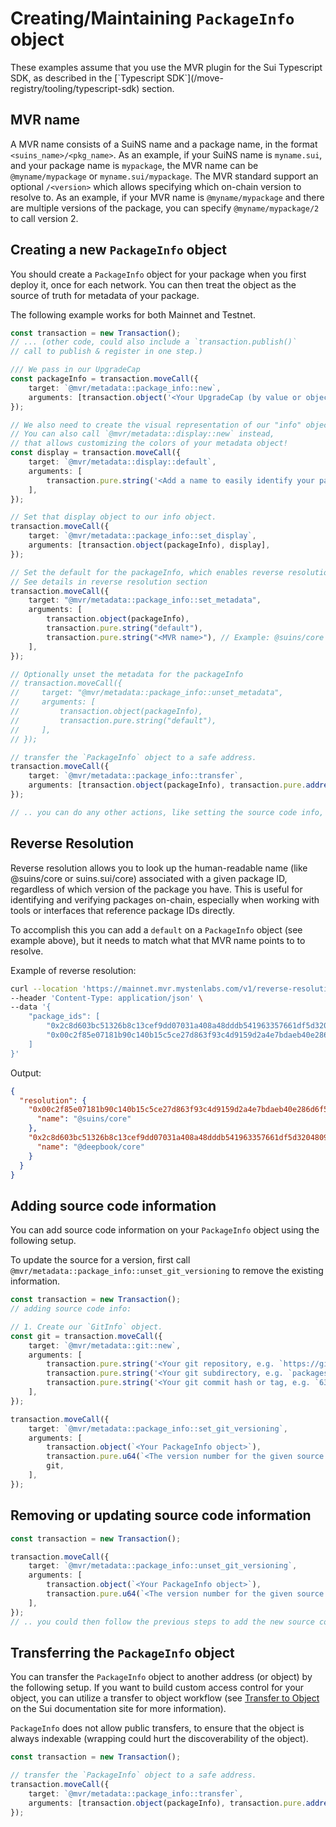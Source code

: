 
<Beta/>

# Creating/Maintaining `PackageInfo` object

<Callout type="warning">
    These examples assume that you use the MVR plugin for the Sui Typescript SDK, as described in the  [`Typescript SDK`](/move-registry/tooling/typescript-sdk) section.
</Callout>

## MVR name

A MVR name consists of a SuiNS name and a package name, in the format `<suins_name>/<pkg_name>`.
As an example, if your SuiNS name is `myname.sui`, and your package name is `mypackage`,
the MVR name can be `@myname/mypackage` or `myname.sui/mypackage`.
The MVR standard support an optional `/<version>` which allows specifying which on-chain version
to resolve to. As an example, if your MVR name is `@myname/mypackage` and there are multiple versions
of the package, you can specify `@myname/mypackage/2` to call version 2.

## Creating a new `PackageInfo` object

You should create a `PackageInfo` object for your package when you first deploy it, once for each network.
You can then treat the object as the source of truth for metadata of your package.

The following example works for both Mainnet and Testnet.

```typescript
const transaction = new Transaction();
// ... (other code, could also include a `transaction.publish()`
// call to publish & register in one step.)

/// We pass in our UpgradeCap
const packageInfo = transaction.moveCall({
    target: `@mvr/metadata::package_info::new`,
    arguments: [transaction.object('<Your UpgradeCap (by value or object id)>')],
});

// We also need to create the visual representation of our "info" object.
// You can also call `@mvr/metadata::display::new` instead,
// that allows customizing the colors of your metadata object!
const display = transaction.moveCall({
    target: `@mvr/metadata::display::default`,
    arguments: [
        transaction.pure.string('<Add a name to easily identify your package. This is not your MVR name.>') // Example: core
    ],
});

// Set that display object to our info object.
transaction.moveCall({
    target: `@mvr/metadata::package_info::set_display`,
    arguments: [transaction.object(packageInfo), display],
});

// Set the default for the packageInfo, which enables reverse resolution for that network
// See details in reverse resolution section
transaction.moveCall({
    target: "@mvr/metadata::package_info::set_metadata",
    arguments: [
        transaction.object(packageInfo),
        transaction.pure.string("default"),
        transaction.pure.string("<MVR name>"), // Example: @suins/core or suins.sui/core
    ],
});

// Optionally unset the metadata for the packageInfo
// transaction.moveCall({
//     target: "@mvr/metadata::package_info::unset_metadata",
//     arguments: [
//         transaction.object(packageInfo),
//         transaction.pure.string("default"),
//     ],
// });

// transfer the `PackageInfo` object to a safe address.
transaction.moveCall({
    target: `@mvr/metadata::package_info::transfer`,
    arguments: [transaction.object(packageInfo), transaction.pure.address('<Your safe address>')],
});

// .. you can do any other actions, like setting the source code info, in the same PTB.
```

## Reverse Resolution

Reverse resolution allows you to look up the human-readable name (like @suins/core or suins.sui/core)
associated with a given package ID, regardless of which version of the package you have.
This is useful for identifying and verifying packages on-chain, especially when working with tools or
interfaces that reference package IDs directly.

To accomplish this you can add a `default` on a `PackageInfo` object (see example above), but it needs
to match what that MVR name points to to resolve.

Example of reverse resolution:
```bash
curl --location 'https://mainnet.mvr.mystenlabs.com/v1/reverse-resolution/bulk' \
--header 'Content-Type: application/json' \
--data '{
    "package_ids": [
        "0x2c8d603bc51326b8c13cef9dd07031a408a48dddb541963357661df5d3204809",
        "0x00c2f85e07181b90c140b15c5ce27d863f93c4d9159d2a4e7bdaeb40e286d6f5"
    ]
}'
```

Output:
```json
{
  "resolution": {
    "0x00c2f85e07181b90c140b15c5ce27d863f93c4d9159d2a4e7bdaeb40e286d6f5": {
      "name": "@suins/core"
    },
    "0x2c8d603bc51326b8c13cef9dd07031a408a48dddb541963357661df5d3204809": {
      "name": "@deepbook/core"
    }
  }
}
```

## Adding source code information

You can add source code information on your `PackageInfo` object using the following setup.

To update the source for a version, first call
`@mvr/metadata::package_info::unset_git_versioning` to remove the existing information.


```typescript
const transaction = new Transaction();
// adding source code info:

// 1. Create our `GitInfo` object.
const git = transaction.moveCall({
    target: `@mvr/metadata::git::new`,
    arguments: [
        transaction.pure.string('<Your git repository, e.g. `https://github.com/mystenlabs/mvr`>'),
        transaction.pure.string('<Your git subdirectory, e.g. `packages/mvr`>'),
        transaction.pure.string('<Your git commit hash or tag, e.g. `636d22d6bc4195afec9a1c0a8563b61fc813acfc`>'),
    ],
});

transaction.moveCall({
    target: `@mvr/metadata::package_info::set_git_versioning`,
    arguments: [
        transaction.object(`<Your PackageInfo object>`),
        transaction.pure.u64(`<The version number for the given source code (e.g. 1)>`),
        git,
    ],
});
```

## Removing or updating source code information

```typescript
const transaction = new Transaction();

transaction.moveCall({
    target: `@mvr/metadata::package_info::unset_git_versioning`,
    arguments: [
        transaction.object(`<Your PackageInfo object>`),
        transaction.pure.u64(`<The version number for the given source code (e.g. 1)>`),
    ],
});
// .. you could then follow the previous steps to add the new source code info for that version.
```

## Transferring the `PackageInfo` object

You can transfer the `PackageInfo` object to another address (or object) by the following setup. If you want to
build custom access control for your object, you can utilize a transfer to object workflow (see [Transfer to Object](https://docs.sui.io/concepts/transfers/transfer-to-object) on the Sui documentation site for more information).

`PackageInfo` does not allow public transfers, to ensure that the object is always indexable
(wrapping could hurt the discoverability of the object).

```typescript
const transaction = new Transaction();

// transfer the `PackageInfo` object to a safe address.
transaction.moveCall({
    target: `@mvr/metadata::package_info::transfer`,
    arguments: [transaction.object(packageInfo), transaction.pure.address('<Your safe address>')],
});
```
